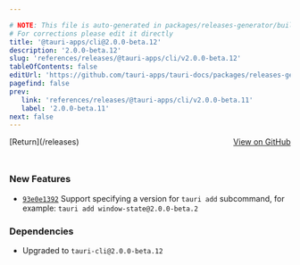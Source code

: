 ```yaml
---

# NOTE: This file is auto-generated in packages/releases-generator/build.ts
# For corrections please edit it directly
title: '@tauri-apps/cli@2.0.0-beta.12'
description: '2.0.0-beta.12'
slug: 'references/releases/@tauri-apps/cli/v2.0.0-beta.12'
tableOfContents: false
editUrl: 'https://github.com/tauri-apps/tauri-docs/packages/releases-generator/build.ts'
pagefind: false
prev:
   link: 'references/releases/@tauri-apps/cli/v2.0.0-beta.11'
   label: '2.0.0-beta.11'
next: false
---
```


<div style="margin-bottom:3rem; display: flex; justify-content: space-between; align-items: center"><span>[Return](/releases)</span><span><a href="https://github.com/tauri-apps/tauri/releases/tag/@tauri-apps/cli-v2.0.0-beta.12">View on GitHub</a></span></div>

### New Features

- [`93e0e1392`](https://www.github.com/tauri-apps/tauri/commit/93e0e1392ec341fcadf696c03e78f0ca1e73c941) Support specifying a version for `tauri add` subcommand, for example: `tauri add window-state@2.0.0-beta.2`

### Dependencies

- Upgraded to `tauri-cli@2.0.0-beta.12`

